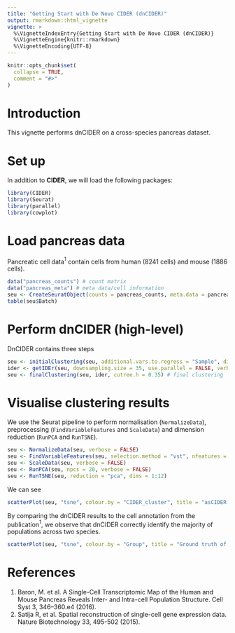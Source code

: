 ```yaml
---
title: "Getting Start with De Novo CIDER (dnCIDER)"
output: rmarkdown::html_vignette
vignette: >
  %\VignetteIndexEntry{Getting Start with De Novo CIDER (dnCIDER)}
  %\VignetteEngine{knitr::rmarkdown}
  %\VignetteEncoding{UTF-8}
---
```


```r
knitr::opts_chunk$set(
  collapse = TRUE,
  comment = "#>"
)
```


# Introduction

This vignette performs dnCIDER on a cross-species pancreas dataset.


# Set up

In addition to **CIDER**, we will load the following packages:

```r
library(CIDER)
library(Seurat)
library(parallel)
library(cowplot)
```

# Load pancreas data

Pancreatic cell data$^1$ contain cells from human (8241 cells) and mouse (1886 cells).

```r
data("pancreas_counts") # count matrix
data("pancreas_meta") # meta data/cell information
seu <- CreateSeuratObject(counts = pancreas_counts, meta.data = pancreas_meta)
table(seu$Batch)
```

# Perform dnCIDER (high-level)

DnCIDER contains three steps 

```r
seu <- initialClustering(seu, additional.vars.to.regress = "Sample", dims = 1:15)
ider <- getIDEr(seu, downsampling.size = 35, use.parallel = FALSE, verbose = FALSE)
seu <- finalClustering(seu, ider, cutree.h = 0.35) # final clustering
```

# Visualise clustering results

We use the Seurat pipeline to perform normalisation (`NormalizeData`), preprocessing (`FindVariableFeatures` and `ScaleData`) and dimension reduction (`RunPCA` and `RunTSNE`).

```r
seu <- NormalizeData(seu, verbose = FALSE)
seu <- FindVariableFeatures(seu, selection.method = "vst", nfeatures = 2000, verbose = FALSE)
seu <- ScaleData(seu, verbose = FALSE)
seu <- RunPCA(seu, npcs = 20, verbose = FALSE)
seu <- RunTSNE(seu, reduction = "pca", dims = 1:12)
```

We can see 

```r
scatterPlot(seu, "tsne", colour.by = "CIDER_cluster", title = "asCIDER clustering results") 
```

By comparing the dnCIDER results to the cell annotation from the publication$^1$, we observe that dnCIDER correctly identify the majority of populations across two species.

```r
scatterPlot(seu, "tsne", colour.by = "Group", title = "Ground truth of cell populations") 
```


# References

1. Baron, M. et al. A Single-Cell Transcriptomic Map of the Human and Mouse Pancreas Reveals Inter- and Intra-cell Population Structure. Cell Syst 3, 346–360.e4 (2016).
2. Satija R, et al. Spatial reconstruction of single-cell gene expression data. Nature Biotechnology 33, 495-502 (2015). 


